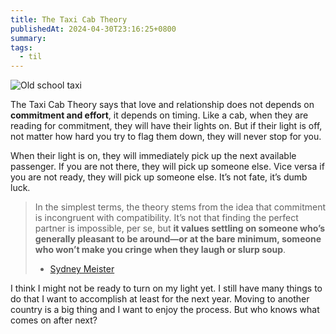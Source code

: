 ```yaml
---
title: The Taxi Cab Theory
publishedAt: 2024-04-30T23:16:25+0800
summary: 
tags:
  - til
---
```


<Image src='/images/yellow-taxi.png' alt='Old school taxi' />

The Taxi Cab Theory says that love and relationship does not depends on **commitment and effort**, it depends on timing. Like a cab, when they are reading for commitment, they will have their lights on. But if their light is off, not matter how hard you try to flag them down, they will never stop for you.

When their light is on, they will immediately pick up the next available passenger. If you are not there, they will pick up someone else. Vice versa if you are not ready, they will pick up someone else. It’s not fate, it’s dumb luck.

> In the simplest terms, the theory stems from the idea that commitment is incongruent with compatibility. It’s not that finding the perfect partner is impossible, per se, but **it values settling on someone who’s generally pleasant to be around—or at the bare minimum, someone who won’t make you cringe when they laugh or slurp soup**.
>
> - [Sydney Meister](https://www.purewow.com/wellness/taxi-cab-theory)

I think I might not be ready to turn on my light yet. I still have many things to do that I want to accomplish at least for the next year. Moving to another country is a big thing and I want to enjoy the process. But who knows what comes on after next?